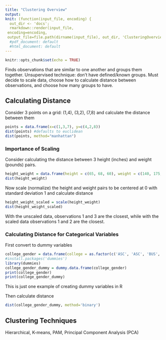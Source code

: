 ---
title: "Clustering Overview"
output:
knit: (function(input_file, encoding) {
  out_dir <- 'docs';
  rmarkdown::render(input_file,
 encoding=encoding,
 output_file=file.path(dirname(input_file), out_dir, 'ClusteringOverview.html'))})
  #pdf_document: default
  #html_document: default
---

```{r setup, include=FALSE}
knitr::opts_chunk$set(echo = TRUE)
```

Finds observations that are similar to one another and groups them together.  Unsupervised technique: don't have defined/known groups.  Must decide to scale data, choose how to calculate distance between observations, and choose how many groups to have.

## Calculating Distance
Consider 3 points on a grid: (1,4), (3,2), (7,8) and calculate the distance between them
```{r}
points = data.frame(x=c(1,3,7), y=c(4,2,8))
dist(points) #defaults to euclidean
dist(points, method="manhattan")
```

### Importance of Scaling
Consider calculating the distance between 3 height (inches) and weight (pounds) pairs.
```{r}
height_weight = data.frame(height = c(65, 68, 60), weight = c(140, 175, 115))
dist(height_weight)
```
Now scale (normalize) the height and weight pairs to be centered at 0 with standard deviation 1 and calculate distance
```{r}
height_weight_scaled = scale(height_weight)
dist(height_weight_scaled)
```
With the unscaled data, observations 1 and 3 are the closest, while with the scaled data observations 1 and 2 are the closest.

### Calculating Distance for Categorical Variables
First convert to dummy variables
```{r message=F, warning=F}
college_gender = data.frame(college = as.factor(c('ASC', 'ASC', 'BUS', 'BUS', 'BUS', 'ENG')), gender = as.factor(c('female','male','male','male','female','male')))
#install.packages('dummies')
library(dummies)
college_gender_dummy = dummy.data.frame(college_gender)
print(college_gender)
print(college_gender_dummy)
```
This is just one example of creating dummy variables in R

Then calculate distance
```{r}
dist(college_gender_dummy, method='binary')
```

## Clustering Techniques
Hierarchical, K-means, PAM, Principal Component Analysis (PCA)